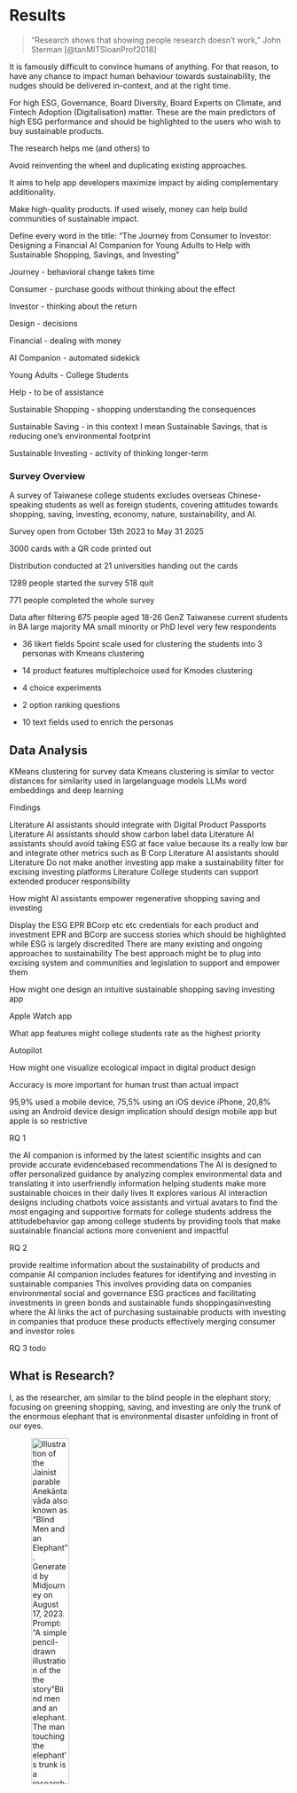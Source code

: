 # Results

> "Research shows that showing people research doesn’t work," John Sterman [@tanMITSloanProf2018]

It is famously difficult to convince humans of anything. For that reason, to have any chance to impact human behaviour towards sustainability, the nudges should be delivered in-context, and at the right time.

For high ESG, Governance, Board Diversity, Board Experts on Climate, and Fintech Adoption (Digitalisation) matter. These are the main predictors of high ESG performance and should be highlighted to the users who wish to buy sustainable products.

The research helps me (and others) to

Avoid reinventing the wheel and duplicating existing approaches.

It aims to help app developers maximize impact by aiding complementary additionality.

Make high-quality products. If used wisely, money can help build communities of sustainable impact.

Define every word in the title: "The Journey from Consumer to Investor: Designing a Financial AI Companion for Young Adults to Help with Sustainable Shopping, Savings, and Investing"

Journey - behavioral change takes time

Consumer - purchase goods without thinking about the effect

Investor - thinking about the return

Design - decisions

Financial - dealing with money

AI Companion - automated sidekick

Young Adults - College Students

Help - to be of assistance

Sustainable Shopping - shopping understanding the consequences

Sustainable Saving - in this context I mean Sustainable Savings, that is reducing one's environmental footprint

Sustainable Investing - activity of thinking longer-term

### Survey Overview

A survey of Taiwanese college students excludes overseas Chinese-speaking students as well as foreign students, covering attitudes towards shopping, saving, investing, economy, nature, sustainability, and AI.

Survey open from October 13th 2023 to May 31 2025

3000 cards with a QR code printed out

Distribution conducted at 21 universities handing out the cards

1289 people started the survey 518 quit

771 people completed the whole survey

Data after filtering 675 people aged 18-26 GenZ Taiwanese current students in BA large majority MA small minority or PhD level very few respondents

-  36 likert fields 5point scale used for clustering the students into 3 personas with Kmeans clustering

-  14 product features multiplechoice used for Kmodes clustering

-  4 choice experiments

-  2 option ranking questions

-  10 text fields used to enrich the personas


## Data Analysis

KMeans clustering for survey data Kmeans clustering is similar to vector distances for similarity used in largelanguage models LLMs word embeddings and deep learning


   Findings

   Literature AI assistants should integrate with Digital Product Passports
   Literature AI assistants should show carbon label data
   Literature AI assistants should avoid taking ESG at face value because its a really low bar and integrate other metrics such as B Corp
   Literature AI assistants should
   Literature Do not make another investing app make a sustainability filter for excising investing platforms
   Literature College students can support extended producer responsibility

How might AI assistants empower regenerative shopping saving and investing

Display the ESG EPR BCorp etc etc credentials for each product and investment EPR and BCorp are success stories which should be highlighted while ESG is largely discredited There are many existing and ongoing approaches to sustainability The best approach might be to plug into excising system and communities and legislation to support and empower them

How might one design an intuitive sustainable shopping saving investing app

   Apple Watch app

What app features might college students rate as the highest priority

   Autopilot

How might one visualize ecological impact in digital product design

   Accuracy is more important for human trust than actual impact

95,9% used a mobile device, 75,5% using an iOS device iPhone, 20,8% using an Android device design implication should design mobile app but apple is so restrictive

RQ 1

   the AI companion is informed by the latest scientific insights and can provide accurate evidencebased recommendations 
   The AI is designed to offer personalized guidance by analyzing complex environmental data and translating it into userfriendly information helping students make more sustainable choices in their daily lives 
   It explores various AI interaction designs including chatbots voice assistants and virtual avatars to find the most engaging and supportive formats for college students 
   address the attitudebehavior gap among college students by providing tools that make sustainable financial actions more convenient and impactful 

RQ 2

   provide realtime information about the sustainability of products and companie
   AI companion includes features for identifying and investing in sustainable companies This involves providing data on companies environmental social and governance ESG practices and facilitating investments in green bonds and sustainable funds 
   shoppingasinvesting where the AI links the act of purchasing sustainable products with investing in companies that produce these products effectively merging consumer and investor roles 

RQ 3
todo

## What is Research?

I, as the researcher, am similar to the blind people in the elephant story; focusing on greening shopping, saving, and investing are only the trunk of the enormous elephant that is environmental disaster unfolding in front of our eyes.

::: {.content-hidden unless-format="pdf"}
![Illustration of the Jainist parable Anekāntavāda also known as "Blind Men and an Elephant". Generated by Midjourney on August 17, 2023. Prompt: "A simple pencil-drawn illustration of the the story "Blind men and an elephant. The man touching the elephant's trunk is a research scientist. Ohara Donshu, Itcho Hanabusa, Japanese woodcut Edo style".](./images/discussion/elephant.png){#fig-co2-parable width="40%" fig-scap="Illustration of the Jainist parable Anekāntavāda"}
:::

```{=mdx}
<Figure
  caption="Illustration of the Jainist parable Anekāntavāda also known as Blind Men and an Elephant. Generated by Midjourney on August 17, 2023. Prompt: 'A simple pencil-drawn illustration of the the story Blind men and an elephant. The man touching the elephant's trunk is a research scientist. Ohara Donshu, Itcho Hanabusa, Japanese woodcut Edo style'"
  src={Elephant}
/>
```
Design research books

-   @koskinenDesignResearchPractice2011

-   @riesLeanStartupHow2011

Design Studies Journal

*Research through design* is a method for *interaction design research* in Human-Computer Interaction (HCI).

-   @zimmermanResearchDesignMethod2007

-   @salovaaraHowDefineResearch2020 defining a research question

-   @nunnallyUXResearchPractical2016

interview people at google who made the green filter options

Design artefacts

"design's nature as a 'problem-solving' science" @oulasvirtaHCIResearchProblemSolving2016

my contribution is the design artefact, "HCI researchers also make constructive contributions by developing new technologies and design"

-   @affairsCardSorting2013 Card sorting

-   @HowModelsWork


## GreenFilter Sustainability Index (GFSI)

The GFSI is an index resulting from my thesis research; an attempt to combine the underlying cross-disciplinary findings into a usable tool to make better healh and sustainability decisions when managing one's money.

The Goals of the Index:
*  Provide a single, composite score that reflects both personal health and environmental impact.
*  Encourage users to make actionable financial, consumption, and lifestyle choices that benefit planetary health (e.g., reducing CO~2~eq emissions, preserving biodiversity) while also supporting individual well-being (e.g., pollution exposure, physical activity).
*  Leverage digital data sources—digital product passports (ESPR), open ESG data, wearable sensors, and personal financial accounts—through an AI companion (generative UI) to compute, visualize, and recommend improvements.


### Quotes from the Survey

Even though most of the survey questions were numeric, the respondents did have the opportunity to write more in open-ended questions. Here are some selected quotes:

> "I worry whether info from AI is trustworthy, whether politics or business bend it, and whether my own data steers the algorithm and reshapes what I see.", anonymous student at National Taiwan University

> "Right now I care most about how carbon emissions could raise future costs for companies, so when I invest I look at whether their carbon liabilities outweigh their carbon assets.", anonymous student at Taichung Feng Chia University

> "People will only focus on sustainability if they can afford to. When a family’s budget is tight, putting food on the table beats caring about the planet." anonymous student at Tainan National Cheng Kung University.

> "When we were kids, Dad made us bring a shopping bag and reuse it. Even if it got dirty, we could turn it into a trash bag.", anonymous student at Taoyuan Ming Chuan University.

> 